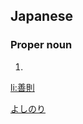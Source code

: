 ==Japanese==
{{ja-kanjitab|善|則}}

===Proper noun===
{{ja-pos|proper|よしのり}}

# {{given name|male|lang=ja}}

[[Category:Japanese male given names|よしのり]]

[[li:善則]]